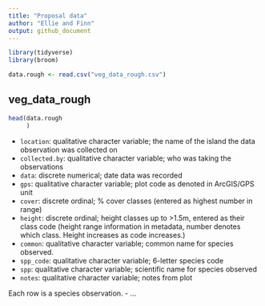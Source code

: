 ```yaml
---
title: "Proposal data"
author: "Ellie and Finn"
output: github_document
---
```


```r
library(tidyverse)
library(broom)
```

```r
data.rough <- read.csv("veg_data_rough.csv")
```

## veg_data_rough

```r
head(data.rough
     )
```

- `location`: qualitative character variable; the name of the island the data observation was collected on
- `collected.by`: qualitative character variable; who was taking the observations
- `data`: discrete numerical; date data was recorded
- `gps`: qualitative character variable; plot code as denoted in ArcGIS/GPS unit
- `cover`: discrete ordinal; % cover classes (entered as highest number in range)
- `height`: discrete ordinal; height classes up to >1.5m, entered as their class code (height range information in metadata, number denotes which class. Height increases as code increases.)
- `common`: qualitative character variable; common name for species observed.
- `spp_code`: qualitative character variable; 6-letter species code
- `spp`: qualitative character variable; scientific name for species observed
- `notes`: qualitative character variable; notes from plot

Each row is a species observation.
- ...
